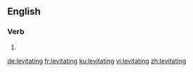 ==English==

===Verb===
{{head|en|present participle}}

# {{present participle of|levitate|lang=en}}

[[de:levitating]]
[[fr:levitating]]
[[ku:levitating]]
[[vi:levitating]]
[[zh:levitating]]